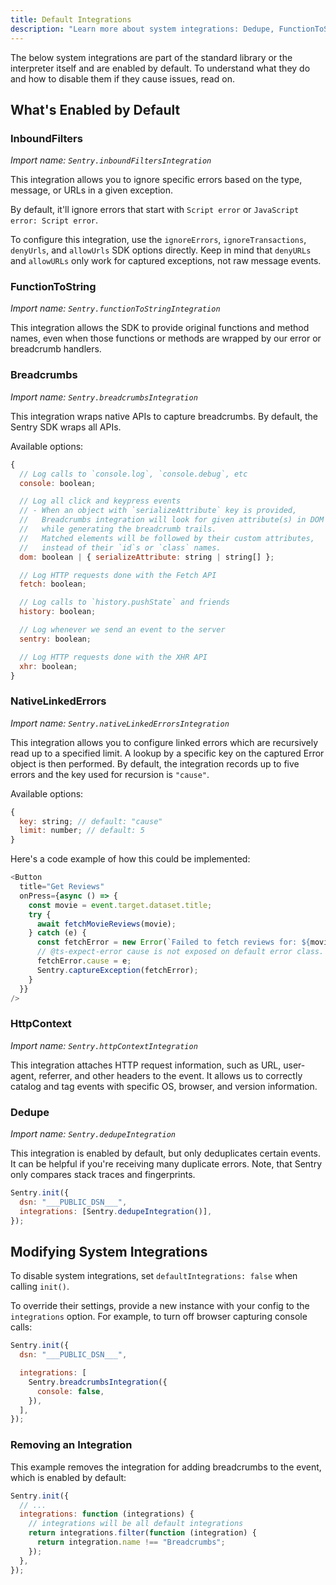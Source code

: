 ```yaml
---
title: Default Integrations
description: "Learn more about system integrations: Dedupe, FunctionToString, Breadcrumbs, LinkedErrors, and HttpContext (UserAgent), which are integrated into the standard library or the interpreter itself by default."
---
```


The below system integrations are part of the standard library or the interpreter itself and are enabled by default. To understand what they do and how to disable them if they cause issues, read on.

## What's Enabled by Default

### InboundFilters

_Import name: `Sentry.inboundFiltersIntegration`_

This integration allows you to ignore specific errors based on the type,
message, or URLs in a given exception.

By default, it'll ignore errors that start with `Script error` or `JavaScript error: Script error`.

To configure this integration, use the `ignoreErrors`, `ignoreTransactions`, `denyUrls`,
and `allowUrls` SDK options directly. Keep in mind that `denyURLs` and `allowURLs`
only work for captured exceptions, not raw message events.

### FunctionToString

_Import name: `Sentry.functionToStringIntegration`_

This integration allows the SDK to provide original functions and method names, even when those functions or methods are wrapped by our error or breadcrumb handlers.

### Breadcrumbs

_Import name: `Sentry.breadcrumbsIntegration`_

This integration wraps native APIs to capture breadcrumbs. By default, the Sentry SDK wraps all APIs.

Available options:

```javascript
{
  // Log calls to `console.log`, `console.debug`, etc
  console: boolean;

  // Log all click and keypress events
  // - When an object with `serializeAttribute` key is provided,
  //   Breadcrumbs integration will look for given attribute(s) in DOM elements,
  //   while generating the breadcrumb trails.
  //   Matched elements will be followed by their custom attributes,
  //   instead of their `id`s or `class` names.
  dom: boolean | { serializeAttribute: string | string[] };

  // Log HTTP requests done with the Fetch API
  fetch: boolean;

  // Log calls to `history.pushState` and friends
  history: boolean;

  // Log whenever we send an event to the server
  sentry: boolean;

  // Log HTTP requests done with the XHR API
  xhr: boolean;
}
```

### NativeLinkedErrors

_Import name: `Sentry.nativeLinkedErrorsIntegration`_

This integration allows you to configure linked errors which are recursively read up to a specified limit. A lookup by a specific key on the captured Error object is then performed. By default, the integration records up to five errors and the key used for recursion is `"cause"`.

Available options:

```javascript
{
  key: string; // default: "cause"
  limit: number; // default: 5
}
```

Here's a code example of how this could be implemented:

```javascript
<Button
  title="Get Reviews"
  onPress={async () => {
    const movie = event.target.dataset.title;
    try {
      await fetchMovieReviews(movie);
    } catch (e) {
      const fetchError = new Error(`Failed to fetch reviews for: ${movie}`);
      // @ts-expect-error cause is not exposed on default error class.
      fetchError.cause = e;
      Sentry.captureException(fetchError);
    }
  }}
/>
```

### HttpContext

_Import name: `Sentry.httpContextIntegration`_

This integration attaches HTTP request information, such as URL, user-agent, referrer, and other headers to the event.
It allows us to correctly catalog and tag events with specific OS, browser, and version information.

### Dedupe

_Import name: `Sentry.dedupeIntegration`_

This integration is enabled by default, but only deduplicates certain events. It can be helpful if you're receiving many duplicate errors. Note, that Sentry only compares stack traces and fingerprints.

```javascript
Sentry.init({
  dsn: "___PUBLIC_DSN___",
  integrations: [Sentry.dedupeIntegration()],
});
```

## Modifying System Integrations

To disable system integrations, set `defaultIntegrations: false` when calling `init()`.

To override their settings, provide a new instance with your config to the `integrations` option. For example, to turn off browser capturing console calls:


```javascript
Sentry.init({
  dsn: "___PUBLIC_DSN___",

  integrations: [
    Sentry.breadcrumbsIntegration({
      console: false,
    }),
  ],
});
```

### Removing an Integration

This example removes the integration for adding breadcrumbs to the event, which is enabled by default:

```javascript
Sentry.init({
  // ...
  integrations: function (integrations) {
    // integrations will be all default integrations
    return integrations.filter(function (integration) {
      return integration.name !== "Breadcrumbs";
    });
  },
});
```

